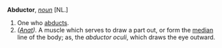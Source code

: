 '''Abductor''', ''[[noun (part of speech)|noun]]'' [NL.]

<ol>
<li>One who [[abducts]].

<li> ''([[Anat (subject)|Anat]]).'' A muscle which serves to draw a part out, or form the [[median]] line of the body; as, the ''abductor oculi'', which draws the eye outward.
</ol>